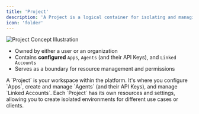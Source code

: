 ```yaml
---
title: 'Project'
description: 'A Project is a logical container for isolating and managing resources.'
icon: 'folder'
---
```



<Frame>
  <img src="/images/platform/project.png" alt="Project Concept Illustration" />
</Frame>

- Owned by either a user or an organization
- Contains **configured** `Apps`, `Agents` (and their API Keys), and `Linked Accounts`
- Serves as a boundary for resource management and permissions


<Note>
  A `Project` is your workspace within the platform. It's where you configure `Apps`, create and manage `Agents` (and their API Keys), and manage `Linked Accounts`. Each `Project` has its own resources and settings, allowing you to create isolated environments for different use cases or clients.
</Note>